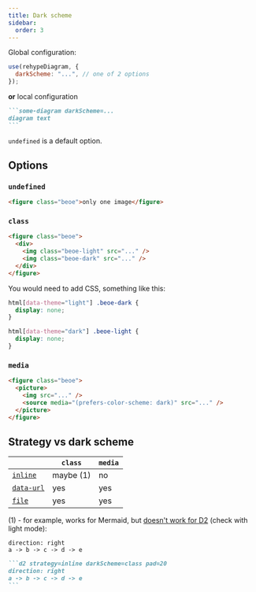 ```yaml
---
title: Dark scheme
sidebar:
  order: 3
---
```


Global configuration:

```js
use(rehypeDiagram, {
  darkScheme: "...", // one of 2 options
});
```

**or** local configuration

````md
```some-diagram darkScheme=...
diagram text
```
````

`undefined` is a default option.

## Options

### `undefined`

```html
<figure class="beoe">only one image</figure>
```

### `class`

```html
<figure class="beoe">
  <div>
    <img class="beoe-light" src="..." />
    <img class="beoe-dark" src="..." />
  </div>
</figure>
```

You would need to add CSS, something like this:

```css
html[data-theme="light"] .beoe-dark {
  display: none;
}

html[data-theme="dark"] .beoe-light {
  display: none;
}
```

### `media`

```html
<figure class="beoe">
  <picture>
    <img src="..." />
    <source media="(prefers-color-scheme: dark)" src="..." />
  </picture>
</figure>
```

## Strategy vs dark scheme

|                                              | `class`   | `media` |
| -------------------------------------------- | --------- | ------- |
| [`inline`](/start-here/strategy/#inline)     | maybe (1) | no      |
| [`data-url`](/start-here/strategy/#data-url) | yes       | yes     |
| [`file`](/start-here/strategy/#file)         | yes       | yes     |

(1) - for example, works for Mermaid, but [doesn't work for D2](https://github.com/terrastruct/d2/pull/1803) (check with light mode):


<Tabs>
  <TabItem label="Diagram">

```d2 strategy=inline darkScheme=class pad=20
direction: right
a -> b -> c -> d -> e
```

  </TabItem>
  <TabItem label="Markdown">

````md
```d2 strategy=inline darkScheme=class pad=20
direction: right
a -> b -> c -> d -> e
```
````

  </TabItem>
</Tabs>
